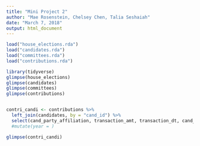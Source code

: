 ```yaml
---
title: "Mini Project 2"
author: "Mae Rosenstein, Chelsey Chen, Talia Seshaiah"
date: "March 7, 2018"
output: html_document
---
```


```r
load("house_elections.rda")
load("candidates.rda")
load("committees.rda")
load("contributions.rda")
```

```r
library(tidyverse)
glimpse(house_elections)
glimpse(candidates)
glimpse(committees)
glimpse(contributions)
```
```r

```


```r
contri_candi <- contributions %>% 
  left_join(candidates, by = "cand_id") %>%
  select(cand_party_affiliation, transaction_amt, transaction_dt, cand_name, entity_type)
  #mutate(year = )

glimpse(contri_candi)
```


